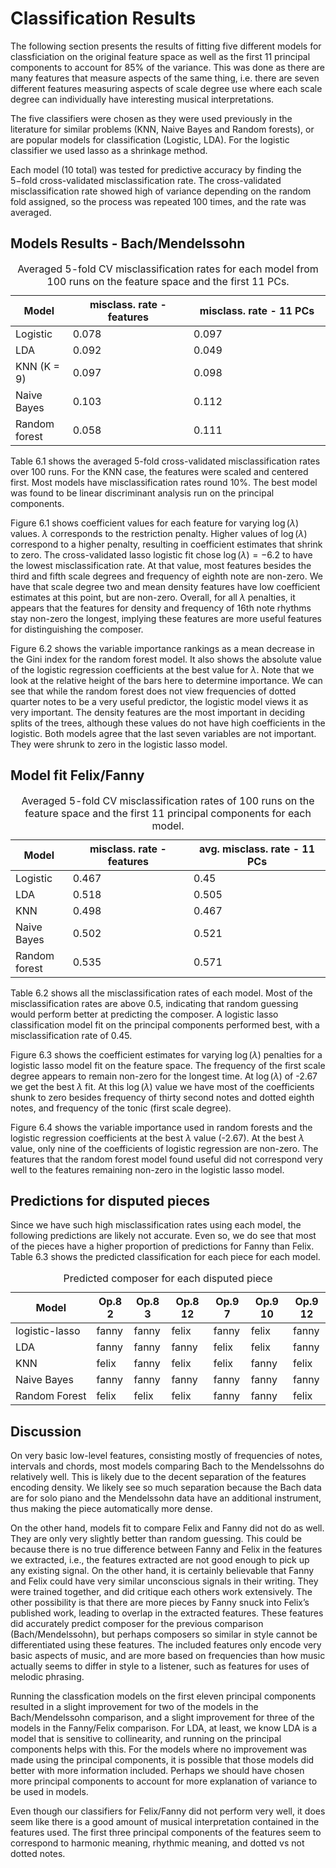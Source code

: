 # Classification Results

The following section presents the results of fitting five different models for classficiation on the original feature space as well as the first 11 principal components to account for 85% of the variance. This was done as there are many features that measure aspects of the same thing, i.e. there are seven different features measuring aspects of scale degree use where each scale degree can individually have interesting musical interpretations.

The five classifiers were chosen as they were used previously in the literature for similar problems (KNN, Naive Bayes and Random forests), or are popular models for classification (Logistic, LDA). For the logistic classifier we used lasso as a shrinkage method.

Each model (10 total) was tested for predictive accuracy by finding the $5-$fold cross-validated misclassification rate. The cross-validated misclassification rate showed high of variance depending on the random fold assigned, so the process was repeated 100 times, and the rate was averaged. 

## Models Results - Bach/Mendelssohn


Model        | misclass. rate - features | misclass. rate -  11 PCs 
-------------|---------------------------|-------------------------------
Logistic     | 0.078                     | 0.097
LDA          | 0.092                     | 0.049
KNN  (K = 9) | 0.097                     | 0.098 
Naive Bayes  | 0.103                     | 0.112
Random forest| 0.058                     | 0.111

Table: Averaged 5-fold CV misclassification rates for each model from 100 runs on the feature space and the first 11 PCs. 


Table 6.1 shows the averaged 5-fold cross-validated misclassification rates over 100 runs. For the KNN case, the features were scaled and centered first. Most models have misclassification rates round 10%. The best model was found to be linear discriminant analysis run on the principal components. 


 Figure 6.1 shows coefficient values for each feature for varying $\log(\lambda)$ values. $\lambda$ corresponds to the restriction penalty. Higher values of $\log(\lambda)$ correspond to a higher penalty, resulting in coefficient estimates that shrink to zero. The cross-validated lasso logistic fit chose $\log(\lambda) = -6.2$ to have the lowest misclassification rate. At that value, most features besides the third and fifth scale degrees and frequency of eighth note are non-zero. We have that scale degree two and mean density features have low coefficient estimates at this point, but are non-zero. Overall, for all $\lambda$ penalties, it appears that the features for density and frequency of 16th note rhythms stay non-zero the longest, implying these features are more useful features for distinguishing the composer.

<!--
Figure 6.1 shows the misclassification rates corresponding to different values of $\log(\lambda)$ in the logistic lasso model. As the $\log(\lambda)$ increases, the coefficients of each of the features start approaching zero. They do this at different times and rates.

The left dotted line represents the minimum lambda, and the right line represents the lambda within one standard deviation. It is a more restricted model that can guard against over fitting, but is not used here. --> 

\begin{figure}[H]
\centering
\includegraphics[scale = .6]{images/lasso_coef_b.pdf}
\caption{Bach/Mendelssohn lasso logistic regression coefficients for changing $\lambda$ penalty values. The vertical line represents the value of best $\lambda$.}
\label{subd}
\end{figure}

<!--
\begin{figure}[h]
\centering
\includegraphics[scale = .5]{images/loglambda_b.pdf}
\caption{Cross-validated misclassification rates for different lambdas}
\label{subd}
\end{figure}
-->

<!--
We also fit a lasso logistic model on the first 11 principal components. This resulted in an optimal $\log(\lambda)$ of $-3.8$, and a resulting misclassification rate of 0.097. -->

\begin{figure}[H]
\centering
\includegraphics[scale = .5]{images/var_imp_rflog_b.pdf}
\caption{Random forest variable importance and logistic regression coefficients and best $\lambda$ Bach/Mendelssohn.}
\label{subd}
\end{figure}

Figure 6.2 shows the variable importance rankings as a mean decrease in the Gini index for the random forest model. It also shows the absolute value of the logistic regression coefficients at the best value for $\lambda$. Note that we look at the relative height of the bars here to determine importance. We can see that while the random forest does not view frequencies of dotted quarter notes to be a very useful predictor, the logistic model views it as very important. The density features are the most important in deciding splits of the trees, although these values do not have high coefficients in the logistic. Both models agree that the last seven variables are not important. They were shrunk to zero in the logistic lasso model. 



<!-- =========================================================== -->
<!-- =========================================================== -->
<!-- =========================================================== -->

## Model fit Felix/Fanny

Model        | misclass. rate - features | avg. misclass. rate -  11 PCs 
-------------|---------------------------|-------------------------------
Logistic     | 0.467                     | 0.45
LDA          | 0.518                     | 0.505
KNN          | 0.498                     | 0.467
Naive Bayes  | 0.502                     | 0.521
Random forest| 0.535                     | 0.571

Table: Averaged 5-fold CV misclassification rates of 100 runs on the feature space and the first 11 principal components for each model. 

Table 6.2 shows all the misclassification rates of each model. Most of the misclassification rates are above 0.5, indicating that random guessing would perform better at predicting the composer. A logistic lasso classification model fit on the principal components performed best, with a misclassification rate of 0.45. <!-- The $\log(\lambda)$ penalty associated with this rate was -3.21. -->

\begin{figure}[H]
\centering
\includegraphics[scale = .6]{images/loglambda_f.pdf}
\caption{Fanny/Felix lasso logistic regression coefficients for changing $\lambda$ penalty values. The vertical line represents the value of best $\lambda$.}
\label{subd}
\end{figure}

Figure 6.3 shows the coefficient estimates for varying $\log(\lambda)$ penalties for a logistic lasso model fit on the feature space. The frequency of the first scale degree appears to remain non-zero for the longest time. At $\log(\lambda)$ of -2.67 we get the best $\lambda$ fit. At this $\log(\lambda)$ value we have most of the coefficients shunk to zero besides frequency of thirty second notes and dotted eighth notes, and frequency of the tonic (first scale degree). 

<!--
\begin{figure}[H]
\centering
\includegraphics[scale = .5]{images/loglambda_f.pdf}
\caption{Cross-validated misclassification rates for different lambdas}
\label{subd}
\end{figure} 
Figure X shows the misclassification rates for varying values of log(lambda). Most rates are well above 0.5 (the error for a coin toss), although at log(lambda) of -2.8 we have the lowest misclassification error of 0.517.
When fit on the first eleven principal components, we have a lower misclassification rate. Figure X shows the misclassification errors for varying log(lambda). At -3.21 we have the lowest misclassification rate. 
\begin{figure}[H]
\centering
\includegraphics[scale = .6]{images/pca_loglambda_f.pdf}
\caption{Cross-validated misclassification rates for different lambdas}
\label{subd}
\end{figure}
\begin{figure}[H]
\centering
\includegraphics[scale = .5]{images/varImp_f.pdf}
\caption{Variable importance for a random forest model Fanny/Felix}
\label{subd}
\end{figure}-->

\begin{figure}[H]
\centering
\includegraphics[scale = .5]{images/var_imp_rflog_f.pdf}
\caption{Random forest variable importance and logistic regression coefficients and best $\lambda$ Fanny/Felix.}
\label{subd}
\end{figure}

Figure 6.4 shows the variable importance used in random forests and the logistic regression coefficients at the best $\lambda$ value (-2.67). At the best $\lambda$ value, only nine of the coefficients of logistic regression are non-zero. The features that the random forest model found useful did not correspond very well to the features remaining non-zero in the logistic lasso model. 

<!-- =========================================================== -->
<!-- =========================================================== -->
<!-- =========================================================== -->

## Predictions for disputed pieces 

Since we have such high misclassification rates using each model, the following predictions are likely not accurate. Even so, we do see that most of the pieces have a higher proportion of predictions for Fanny than Felix. Table 6.3 shows the predicted classification for each piece for each model. 

Model            | Op.8 2 | Op.8 3 | Op.8 12 | Op.9 7 | Op.9 10 | Op.9 12
-----------------|--------|--------|---------|--------|---------|--------
logistic-lasso   | fanny  | fanny  | felix   | fanny  | felix   |fanny
LDA              | fanny  | fanny  | fanny   | felix  | felix   |fanny
KNN              | felix  | fanny  | felix   | felix  | fanny   |felix
Naive Bayes      | fanny  | fanny  | fanny   | fanny  | fanny   |fanny
Random Forest    | felix  | felix  | felix   | fanny  | fanny   |felix

Table: Predicted composer for each disputed piece

## Discussion

On very basic low-level features, consisting mostly of frequencies of notes, intervals and chords, most models comparing Bach to the Mendelssohns do relatively well. This is likely due to the decent separation of the features encoding density. We likely see so much separation because the Bach data are for solo piano and the Mendelssohn data have an additional instrument, thus making the piece automatically more dense. 

On the other hand, models fit to compare Felix and Fanny did not do as well. They are only very slightly better than random guessing. This could be because there is no true difference between Fanny and Felix in the features we extracted, i.e., the features extracted are not good enough to pick up any existing signal. On the other hand, it is certainly believable that Fanny and Felix could have very similar unconscious signals in their writing. They were trained together, and did critique each others work extensively. The other possibility is that there are more pieces by Fanny snuck into Felix's published work, leading to overlap in the extracted features.  These features did accurately predict composer for the previous comparison (Bach/Mendelssohn), but perhaps composers so similar in style cannot be differentiated using these features. The included features only encode very basic aspects of music, and are more based on frequencies than how music actually seems to differ in style to a listener, such as features for uses of melodic phrasing. 

Running the classfication models on the first eleven principal components resulted in a slight improvement for two of the models in the Bach/Mendelssohn comparison, and a slight improvement for three of the models in the Fanny/Felix comparison. For LDA, at least, we know LDA is a model that is sensitive to collinearity, and running on the principal components helps with this. For the models where no improvement was made using the principal components, it is possible that those models did better with more information included. Perhaps we should have chosen more principal components to account for more explanation of variance to be used in models. 

Even though our classifiers for Felix/Fanny did not perform very well, it does seem like there is a good amount of musical interpretation contained in the features used. The first three principal components of the features seem to correspond to harmonic meaning, rhythmic meaning, and dotted vs not dotted notes. 





  